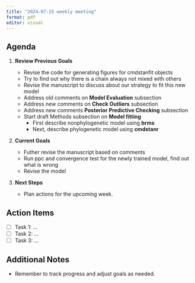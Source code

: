 ```yaml
---
title: "2024-07-15 weekly meeting"
format: pdf
editor: visual
---
```


## Agenda

1.  **Review Previous Goals**
    
    -   Revise the code for generating figures for cmdstanfit objects
    -   Try to find out why there is a chain always not mixed with others
    -   Revise the manuscript to discuss about our strategy to fit this new model
    -   Address old comments on **Model Evaluation** subsection
    -   Address new comments on **Check Outliers** subsection
    -   Address new comments **Posterior Predictive Checking** subsection
    -   Start draft Methods subsection on **Model fitting**
        -   First describe nonphylogenetic model using **brms**
        -   Next, describe phylogenetic model using **cmdstanr**
2.  **Current Goals**

    -   Futher revise the manuscript based on comments
    -   Run ppc and convergence test for the newly trained model, find out what is wrong
    -   Revise the model
3.  **Next Steps**
    -   Plan actions for the upcoming week.

## Action Items

-   [ ] Task 1: ...
-   [ ] Task 2: ...
-   [ ] Task 3: ...

## Additional Notes

-   Remember to track progress and adjust goals as needed.
